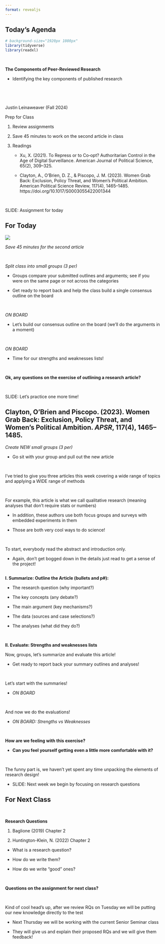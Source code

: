 ```yaml
---
format: revealjs
---
```


## Today's Agenda {background-image="Images/Background-Rally_v2.png" .center}

```r
# background-size="1920px 1080px"
library(tidyverse)
library(readxl)
```

<br>

::: {.r-fit-text}

**The Components of Peer-Reviewed Research**

- Identifying the key components of published research

:::

<br>

<br>

::: r-stack
Justin Leinaweaver (Fall 2024)
:::

::: notes
Prep for Class

1. Review assignments

2. Save 45 minutes to work on the second article in class

3. Readings
    - Xu, X. (2021). To Repress or to Co‐opt? Authoritarian Control in the Age of Digital Surveillance. American Journal of Political Science, 65(2), 309–325.
    
    - Clayton, A., O’Brien, D. Z., & Piscopo, J. M. (2023). Women Grab Back: Exclusion, Policy Threat, and Women’s Political Ambition. American Political Science Review, 117(4), 1465–1485. https://doi.org/10.1017/S0003055422001344

<br>

SLIDE: Assignment for today

:::


## For Today {background-image="Images/Background-Rally_v2.png" .center}

![](Images/02_1-ASSIGN.png)

::: notes

*Save 45 minutes for the second article*

<br>

*Split class into small groups (3 per)*

- Groups compare your submitted outlines and arguments; see if you were on the same page or not across the categories

- Get ready to report back and help the class build a single consensus outline on the board

<br>

*ON BOARD*

- Let's build our consensus outline on the board (we'll do the arguments in a moment)

<br>

*ON BOARD*

- Time for our strengths and weaknesses lists!

<br>

**Ok, any questions on the exercise of outlining a research article?**

<br>

SLIDE: Let's practice one more time!
:::


## Clayton, O’Brien and Piscopo. (2023). Women Grab Back: Exclusion, Policy Threat, and Women’s Political Ambition. *APSR*, 117(4), 1465–1485. {background-image="Images/Background-Rally_v2.png" .center}

::: notes

*Create NEW small groups (3 per)*

- Go sit with your group and pull out the new article

<br>

I've tried to give you three articles this week covering a wide range of topics and applying a WIDE range of methods

<br>

For example, this article is what we call qualitative research (meaning analyses that don't require stats or numbers)

- In addition, these authors use both focus groups and surveys with embedded experiments in them

- Those are both very cool ways to do science!

<br>

To start, everybody read the abstract and introduction only.

- Again, don't get bogged down in the details just read to get a sense of the project!

:::



## {background-image="Images/Background-Rally_v2.png" .center}

**I. Summarize: Outline the Article (bullets and p#):**

- The research question (why important?)
    
- The key concepts (any debate?)
    
- The main argument (key mechanisms?)
    
- The data (sources and case selections?)
    
- The analyses (what did they do?)

<br>

**II. Evaluate: Strengths and weaknesses lists** 

::: notes

Now, groups, let's summarize and evaluate this article!

- Get ready to report back your summary outlines and analyses!

<br>

Let's start with the summaries!

- *ON BOARD*

<br>

And now we do the evaluations!

- *ON BOARD: Strengths vs Weaknesses*

<br>

**How are we feeling with this exercise?**

- **Can you feel yourself getting even a little more comfortable with it?**

<br>

The funny part is, we haven't yet spent any time unpacking the elements of research design!

- SLIDE: Next week we begin by focusing on research questions
:::



## For Next Class {background-image="Images/background-blue_triangles_flipped.png" .center}

<br>

::: {.r-fit-text}

**Research Questions**

1. Baglione (2019) Chapter 2

2. Huntington-Klein, N. (2022) Chapter 2

:::

::: notes

- What is a research question?

- How do we write them?

- How do we write "good" ones?

<br>

**Questions on the assignment for next class?**

<br>

Kind of cool head's up, after we review RQs on Tuesday we will be putting our new knowledge directly to the test

- Next Thursday we will be working with the current Senior Seminar class

- They will give us and explain their proposed RQs and we will give them feedback!

:::